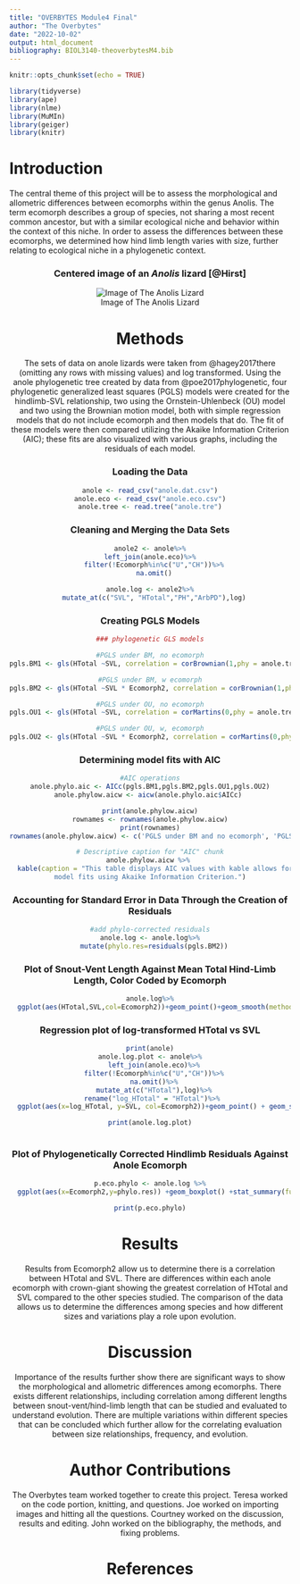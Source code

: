```yaml
---
title: "OVERBYTES Module4 Final"
author: "The Overbytes"
date: "2022-10-02"
output: html_document
bibliography: BIOL3140-theoverbytesM4.bib
---
```


```r
knitr::opts_chunk$set(echo = TRUE)
```

```r
library(tidyverse)
library(ape)
library(nlme)
library(MuMIn)
library(geiger)
library(knitr)
```

# Introduction

The central theme of this project will be to assess the morphological and allometric differences between ecomorphs within the genus Anolis. The term ecomorph describes a group of species, not sharing a most recent common ancestor, but with a similar ecological niche and behavior within the context of this niche. In order to assess the differences between these ecomorphs, we determined how hind limb length varies with size, further relating to ecological niche in a phylogenetic context. 


<center>
### Centered image of an *Anolis* lizard [@Hirst]
![Image of The Anolis Lizard](https://upload.wikimedia.org/wikipedia/commons/4/4a/Anole_Lizard_Hilo_Hawaii_edit.jpg)
<center>


# Methods
The sets of data on anole lizards were taken from @hagey2017there (omitting any rows with missing values) and log transformed. Using the anole phylogenetic tree created by data from @poe2017phylogenetic, four phylogenetic generalized least squares (PGLS) models were created for the hindlimb-SVL relationship, two using the Ornstein-Uhlenbeck (OU) model and two using the Brownian motion model, both with simple regression models that do not include ecomorph and then models that do. The fit of these models were then compared utilizing the Akaike Information Criterion (AIC); these fits are also visualized with various graphs, including the residuals of each model.
  
### Loading the Data
```r
anole <- read_csv("anole.dat.csv")
anole.eco <- read_csv("anole.eco.csv")
anole.tree <- read.tree("anole.tre")
```

### Cleaning and Merging the Data Sets
```r
anole2 <- anole%>%
left_join(anole.eco)%>%
  filter(!Ecomorph%in%c("U","CH"))%>%
  na.omit()

anole.log <- anole2%>%
  mutate_at(c("SVL", "HTotal","PH","ArbPD"),log)
```

### Creating PGLS Models
```r
### phylogenetic GLS models

#PGLS under BM, no ecomorph
pgls.BM1 <- gls(HTotal ~SVL, correlation = corBrownian(1,phy = anole.tree,form=~Species),data = anole.log, method = "ML")

#PGLS under BM, w ecomorph
pgls.BM2 <- gls(HTotal ~SVL * Ecomorph2, correlation = corBrownian(1,phy = anole.tree,form=~Species),data = anole.log, method = "ML")

#PGLS under OU, no ecomorph
pgls.OU1 <- gls(HTotal ~SVL, correlation = corMartins(0,phy = anole.tree,form=~Species),data = anole.log, method = "ML")

#PGLS under OU, w, ecomorph
pgls.OU2 <- gls(HTotal ~SVL * Ecomorph2, correlation = corMartins(0,phy = anole.tree,form=~Species),data = anole.log, method = "ML")
```

### Determining model fits with AIC

```r
#AIC operations
anole.phylo.aic <- AICc(pgls.BM1,pgls.BM2,pgls.OU1,pgls.OU2)
anole.phylow.aicw <- aicw(anole.phylo.aic$AICc) 

print(anole.phylow.aicw)
rownames <- rownames(anole.phylow.aicw)
print(rownames)
rownames(anole.phylow.aicw) <- c('PGLS under BM and no ecomorph', 'PGLS under BM with ecomorph', 'PGLS under OU with no ecomorph', 'PGLS under OU with ecomorph')

# Descriptive caption for "AIC" chunk
anole.phylow.aicw %>% 
  kable(caption = "This table displays AIC values with kable allows for a comparison of ecomorph 
model fits using Akaike Information Criterion.")
```

### Accounting for Standard Error in Data Through the Creation of Residuals
```r
#add phylo-corrected residuals
anole.log <- anole.log%>%
  mutate(phylo.res=residuals(pgls.BM2))
```

### Plot of Snout-Vent Length Against Mean Total Hind-Limb Length, Color Coded by Ecomorph
```r
anole.log%>%
  ggplot(aes(HTotal,SVL,col=Ecomorph2))+geom_point()+geom_smooth(method="lm")
```
  
### Regression plot of log-transformed HTotal vs SVL
```r
print(anole)
anole.log.plot <- anole%>%
  left_join(anole.eco)%>%
  filter(!Ecomorph%in%c("U","CH"))%>%
  na.omit()%>%
  mutate_at(c("HTotal"),log)%>%
  rename("log_HTotal" = "HTotal")%>% 
  ggplot(aes(x=log_HTotal, y=SVL, col=Ecomorph2))+geom_point() + geom_smooth(method = "lm")

print(anole.log.plot)
  
```

### Plot of Phylogenetically Corrected Hindlimb Residuals Against Anole Ecomorph
```r

p.eco.phylo <- anole.log %>%
  ggplot(aes(x=Ecomorph2,y=phylo.res)) +geom_boxplot() +stat_summary(fun=mean, geom="point", size=3)

print(p.eco.phylo)
```

# Results
Results from Ecomorph2 allow us to determine there is a correlation between HTotal and SVL. There are differences within each anole ecomorph with crown-giant showing the greatest correlation of HTotal and SVL compared to the other species studied. The comparison of the data allows us to determine the differences among species and how different sizes and variations play a role upon evolution. 

  
# Discussion
Importance of the results further show there are significant ways to show the morphological and allometric differences among ecomorphs. There exists different relationships, including correlation among different lengths between snout-vent/hind-limb length that can be studied and evaluated to understand evolution. There are multiple variations within different species that can be concluded which further allow for the correlating evaluation between size relationships, frequency, and evolution. 
  
# Author Contributions
The Overbytes team worked together to create this project. Teresa worked on the code portion, knitting, and questions. Joe worked on importing images and hitting all the questions. Courtney worked on the discussion, results and editing. John worked on the bibliography, the methods, and fixing problems. 


# References
